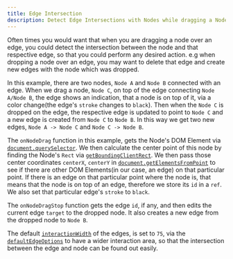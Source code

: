 ```yaml
---
title: Edge Intersection
description: Detect Edge Intersections with Nodes while dragging a Node.
---
```



Often times you would want that when you are dragging a node over an edge, you could detect the intersection between the node and that respective edge, so that you could perform any desired action. e.g when dropping a node over an edge, you may want to delete that edge and create new edges with the node which was dropped.

In this example, there are two nodes, `Node A` and `Node B` connected with an edge. When we drag a node, `Node C`, on top of the edge connecting `Node A/Node B`, the edge shows an indication, that a node is on top of it, via a color change(the edge's `stroke` changes to `black`). Then when the `Node C` is dropped on the edge, the respective edge is updated to point to `Node C` and a new edge is created from `Node C` to `Node B`. In this way we get two new edges, `Node A -> Node C` and `Node C -> Node B`.

The `onNodeDrag` function in this example, gets the Node's DOM Element via [`document.querySelector`](https://developer.mozilla.org/en-US/docs/Web/API/Document/querySelector). We then calculate the center point of this node by finding the Node's `Rect` via [`getBoundingClientRect`](https://developer.mozilla.org/en-US/docs/Web/API/Element/getBoundingClientRect). We then pass those center coordinates `centerX`, `centerY` in [`document.getElementsFromPoint`](https://developer.mozilla.org/en-US/docs/Web/API/Document/elementsFromPoint) to see if there are other DOM Elements(in our case, an edge) on that particular point. If there is an edge on that particular point where the node is, that means that the node is on top of an edge, therefore we store its `id` in a `ref`. We also set that particular edge's `stroke` to `black`.

The `onNodeDragStop` function gets the edge `id`, if any, and then edits the current edge `target` to the dropped node. It also creates a new edge from the dropped node to `Node B`.

The default [`interactionWidth`](/api-reference/types/default-edge-options#interaction-width) of the edges, is set to `75`, via the [`defaultEdgeOptions`](/api-reference/react-flow#default-edge-options) to have a wider interaction area, so that the intersection between the edge and node can be found out easily.

<RemoteCodeViewer route="examples/edges/edge-intersection" framework="react" />
